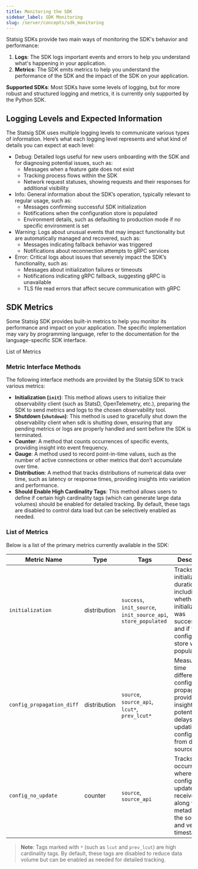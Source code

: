 ```yaml
---
title: Monitoring the SDK
sidebar_label: SDK Monitoring
slug: /server/concepts/sdk_monitoring
---
```

Statsig SDKs provide two main ways of monitoring the SDK's behavior and performance:
1. **Logs**: The SDK logs important events and errors to help you understand what's happening in your application.
2. **Metrics**: The SDK emits metrics to help you understand the performance of the SDK and the impact of the SDK on your application.

**Supported SDKs**: Most SDKs have some levels of logging, but for more robust and structured logging and metrics, it is currently only supported by the Python SDK.

## Logging Levels and Expected Information
The Statsig SDK uses multiple logging levels to communicate various types of information. Here’s what each logging level represents and what kind of details you can expect at each level:

- Debug: Detailed logs useful for new users onboarding with the SDK and for diagnosing potential issues, such as:
    - Messages when a feature gate does not exist
    - Tracking process flows within the SDK
    - Network request statuses, showing requests and their responses for additional visibility
- Info: General information about the SDK’s operation, typically relevant to regular usage, such as:
    - Messages confirming successful SDK initialization
    - Notifications when the configuration store is populated
    - Environment details, such as defaulting to production mode if no specific environment is set
- Warning: Logs about unusual events that may impact functionality but are automatically managed and recovered, such as:
    - Messages indicating fallback behavior was triggered
    - Notifications about reconnection attempts to gRPC services
- Error: Critical logs about issues that severely impact the SDK’s functionality, such as:
    - Messages about initialization failures or timeouts
    - Notifications indicating gRPC fallback, suggesting gRPC is unavailable
    - TLS file read errors that affect secure communication with gRPC

## SDK Metrics
Some Statsig SDK provides built-in metrics to help you monitor its performance and impact on your application. The specific implementation may vary by programming language, refer to the documentation for the language-specific SDK interface.


List of Metrics

### Metric Interface Methods

The following interface methods are provided by the Statsig SDK to track various metrics:

- **Initialization (`init`)**: This method allows users to initialize their observability client (such as StatsD, OpenTelemetry, etc.), preparing the SDK to send metrics and logs to the chosen observability tool.
- **Shutdown (`shutdown`)**: This method is used to gracefully shut down the observability client when sdk is shutting down, ensuring that any pending metrics or logs are properly handled and sent before the SDK is terminated.
- **Counter**: A method that counts occurrences of specific events, providing insight into event frequency.
- **Gauge**: A method used to record point-in-time values, such as the number of active connections or other metrics that don’t accumulate over time.
- **Distribution**: A method that tracks distributions of numerical data over time, such as latency or response times, providing insights into variation and performance.
- **Should Enable High Cardinality Tags**: This method allows users to define if certain high cardinality tags (which can generate large data volumes) should be enabled for detailed tracking. By default, these tags are disabled to control data load but can be selectively enabled as needed.

### List of Metrics

Below is a list of the primary metrics currently available in the SDK:


| **Metric Name**               | **Type**       | **Tags**                                          | **Description**                                                                                   |
|-------------------------------|----------------|---------------------------------------------------|---------------------------------------------------------------------------------------------------|
| `initialization`              | distribution   | `success`, `init_source`, `init_source_api`, `store_populated` | Tracks SDK initialization duration, including whether initialization was successful and if the configuration store was populated. |
| `config_propagation_diff`     | distribution   | `source`, `source_api`, `lcut*`, `prev_lcut*`     | Measures the time difference in configuration propagation, providing insight into potential delays in updating configurations from different sources. |
| `config_no_update`            | counter        | `source`, `source_api`                            | Tracks occurrences where no configuration updates were received, along with metadata on the source and version timestamps. |

> **Note**: Tags marked with `*` (such as `lcut` and `prev_lcut`) are high cardinality tags. By default, these tags are disabled to reduce data volume but can be enabled as needed for detailed tracking.
